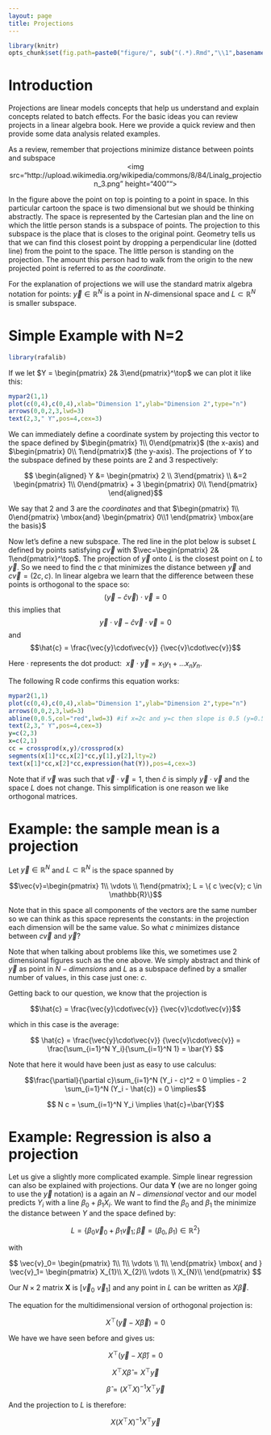```yaml
---
layout: page
title: Projections
---
```


```r
library(knitr)
opts_chunk$set(fig.path=paste0("figure/", sub("(.*).Rmd","\\1",basename(knitr:::knit_concord$get('infile'))), "-"))
```

# Introduction

Projections are linear models concepts that help us understand and explain concepts related to batch effects. For the basic ideas you can review projects in a linear algebra book. Here we provide a quick review and then provide some data analysis related examples. 


As a review, remember that projections minimize distance between points and subspace
<center>
<img src="http://upload.wikimedia.org/wikipedia/commons/8/84/Linalg_projection_3.png" height="400"">
</center>
In the figure above the point on top is pointing to a point in space. In this particular cartoon the space is two dimensional but we should be thinking abstractly. The space is represented by the Cartesian plan and the line on which the little person stands is a subspace of points. The projection to this subspace is the place that is closes to the original point. Geometry tells us that we can find this closest point by dropping a perpendicular line (dotted line) from the point to the space. The little person is standing on the projection.  The amount this person had to walk from the origin to the new projected point is referred to as _the coordinate_. 

For the explanation of projections we will use the standard matrix algebra notation for points: $\vec{y} \in \mathbb{R}^N$ is a point in $N$-dimensional space and $L \subset \mathbb{R}^N$ is smaller subspace. 


# Simple Example with N=2

```r
library(rafalib)
```

If we let $Y = \begin{pmatrix} 2& 3\end{pmatrix}^\top$ we can plot it like this:

```r
mypar2(1,1)
plot(c(0,4),c(0,4),xlab="Dimension 1",ylab="Dimension 2",type="n")
arrows(0,0,2,3,lwd=3)
text(2,3," Y",pos=4,cex=3)
```

We can immediately define a coordinate system by projecting this vector to the space defined by 
$\begin{pmatrix} 1\\ 0\end{pmatrix}$ (the x-axis) and $\begin{pmatrix} 0\\ 1\end{pmatrix}$ (the y-axis). The projections of $Y$ to the subspace defined by these points are 2 and 3 respectively:

$$
\begin{aligned}
Y &= \begin{pmatrix} 2 \\ 3\end{pmatrix} \\
&=2  \begin{pmatrix} 1\\ 0\end{pmatrix} + 3 \begin{pmatrix} 0\\ 1\end{pmatrix} 
\end{aligned}$$

We say that $2$ and $3$ are the _coordinates_ and that 
$\begin{pmatrix} 1\\ 0\end{pmatrix} \mbox{and} \begin{pmatrix} 0\\1 \end{pmatrix} \mbox{are the basis}$

Now let's define a new subspace. The red line in the plot below is subset $L$ defined by points satisfying $c \vec{v}$ with $\vec=\begin{pmatrix} 2& 1\end{pmatrix}^\top$. The projection of $\vec{y}$ onto $L$ is the closest point on $L$ to $\vec{y}$. So we need to find the $c$ that minimizes the distance between $\vec{y}$ and $c\vec{v}=(2c,c)$. In linear algebra we learn that the difference between these points is orthogonal to the space so:
$$
(\vec{y}-\hat{c}\vec{v}) \cdot \vec{v} = 0
$$
this implies that 
$$
\vec{y}\cdot\vec{v} - \hat{c}\vec{v}\cdot\vec{v} =  0
$$
and 
$$\hat{c} = \frac{\vec{y}\cdot\vec{v}}
{\vec{v}\cdot\vec{v}}$$

Here $\cdot$ represents the dot product: $\,\, \vec{x} \cdot \vec{y} = x_1 y_1+\dots x_n y_n$.

The following R code confirms this equation works:

```r
mypar2(1,1)
plot(c(0,4),c(0,4),xlab="Dimension 1",ylab="Dimension 2",type="n")
arrows(0,0,2,3,lwd=3)
abline(0,0.5,col="red",lwd=3) #if x=2c and y=c then slope is 0.5 (y=0.5x)
text(2,3," Y",pos=4,cex=3)
y=c(2,3)
x=c(2,1)
cc = crossprod(x,y)/crossprod(x)
segments(x[1]*cc,x[2]*cc,y[1],y[2],lty=2)
text(x[1]*cc,x[2]*cc,expression(hat(Y)),pos=4,cex=3)
```

Note that if $\vec{v}$ was such that $\vec{v}\cdot \vec{v}=1$,  then $\hat{c}$ is simply $\vec{y} \cdot \vec{v}$ and the space $L$ does not change. This simplification is one reason we like orthogonal matrices. 

# Example: the sample mean is a projection

Let $\vec{y} \in \mathbb{R}^N$ 
and $L \subset \mathbb{R}^N$ is the space spanned by 

$$\vec{v}=\begin{pmatrix} 1\\ \vdots \\  1\end{pmatrix};
L = \{ c \vec{v}; c \in \mathbb{R}\}$$

Note that in this space all components of the vectors are the same number so we can think as this space represents the constants: in the projection each dimension will be the same value. So what $c$ minimizes distance between $c\vec{v}$ and $\vec{y}$? 

Note that when talking about problems like this, we sometimes use 2 dimensional figures such as the one above. We simply abstract and think of $\vec{y}$ as point in $N-dimensions$ and $L$ as a subspace defined by a smaller number of values, in this case just one: $c$. 

Getting back to our question, we know that the projection is 

$$\hat{c} = \frac{\vec{y}\cdot\vec{v}}
{\vec{v}\cdot\vec{v}}$$

which in this case is the average:

$$
\hat{c} = \frac{\vec{y}\cdot\vec{v}}
{\vec{v}\cdot\vec{v}} = \frac{\sum_{i=1}^N Y_i}{\sum_{i=1}^N 1} = \bar{Y}
$$


Note that here it would have been just as easy to use calculus:

$$\frac{\partial}{\partial c}\sum_{i=1}^N (Y_i - c)^2 = 0 \implies 
 - 2 \sum_{i=1}^N (Y_i - \hat{c}) = 0 \implies$$

$$ N c = \sum_{i=1}^N Y_i \implies \hat{c}=\bar{Y}$$



# Example: Regression is also a projection
 
Let us give a slightly more complicated example. Simple linear regression can also be explained with projections.  Our data $\mathbf{Y}$ (we are no longer going to use the $\vec{y}$ notation) is a again an $N-dimensional$ vector and our model predicts $Y_i$ with a line $\beta_0 + \beta_1 X_i$. We want to find the $\beta_0$ and $\beta_1$ the minimize the distance between $Y$ and the space defined by:

$$ L = \{ \beta_0 \vec{v}_0 + \beta_1 \vec{v}_1 ; \vec{\beta}=(\beta_0,\beta_1) \in \mathbb{R}^2 \}$$

with 

$$
\vec{v}_0=
\begin{pmatrix}
1\\
1\\
\vdots \\
1\\
\end{pmatrix} 
\mbox{ and }
\vec{v}_1=
\begin{pmatrix}
X_{1}\\
X_{2}\\
\vdots \\
X_{N}\\
\end{pmatrix} 
$$


Our $N\times 2$ matrix $\mathbf{X}$ is $[ \vec{v}_0 \,\, \vec{v}_1]$ and any point in $L$ can be written as $X\vec{\beta}$. 

The equation for the multidimensional version of orthogonal projection is:

$$X^\top (\vec{y}-X\vec{\beta}) = 0$$

We have we have seen before and gives us:

$$X^\top (\vec{y}-X\hat{\beta}) = 0$$

$$X^\top X \hat{\beta}=  X^\top \vec{y} $$

$$\hat{\beta}= (X^\top X)^{-1}X^\top \vec{y}$$

And the projection to $L$ is therefore:

$$X (X^\top X)^{-1}X^\top \vec{y}$$




